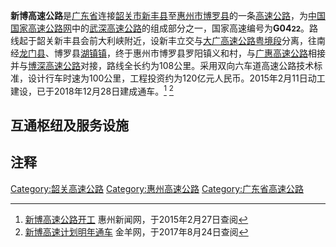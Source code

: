 {{中国高速公路信息框
| 编号 = G0422
| 名称 = 武漢－深圳高速公路（会前－义和）
| 自定头部 = [[File:China_Expwy_G0422_sign_with_name.svg|130px]]
| 地圖 = 
| 路線簡稱 = 新博
| 最近通車日期 = 2018年12月28日
| 规划总里程 = 108
| 起點 = [[韶关市|韶关市]][[新丰县|新丰县]][[马头镇|马头镇]]
| 終點 = [[惠州市|惠州市]][[博罗县|博罗县]][[龙华镇_(博罗县)|龙华镇]]
| 出口處數 = 12
| 服务区数 = 3（龙门、平安、蓝田）
| 停车区数 = 1（湖镇）
}}
'''新博高速公路'''是[[广东省|广东省]]连接[[韶关市|韶关市]][[新丰县|新丰县]]至[[惠州市|惠州市]][[博罗县|博罗县]]的一条[[高速公路|高速公路]]，为[[中国国家高速公路网|中国国家高速公路网]]中的[[武深高速公路|武深高速公路]]的组成部分之一，国家高速编号为'''G04<small>22</small>'''。路线起于韶关新丰县会前大利峡附近，设新丰立交与[[大广高速公路粤境段|大广高速公路粤境段]]分离，往南经[[龙门县|龙门县]]、博罗县[[湖镇镇|湖镇镇]]，终于惠州市博罗县罗阳镇义和村，与[[广惠高速公路|广惠高速公路]]相接并与[[博深高速公路|博深高速公路]]对接，路线全长约为108公里。采用双向六车道高速公路技术标准，设计行车时速为100公里，工程投资约为120亿元人民币。2015年2月11日动工建设，已于2018年12月28日建成通车。<ref>[http://www.hznews.com/xw/hzxw/201502/t20150212_991762.html 新博高速公路开工] {{Wayback|url=http://www.hznews.com/xw/hzxw/201502/t20150212_991762.html |date=20170824140111 }} 惠州新闻网，于2015年2月27日查阅</ref> <ref>[http://news.ycwb.com/2017-07/27/content_25282425.htm 新博高速计划明年通车] {{Wayback|url=http://news.ycwb.com/2017-07/27/content_25282425.htm |date=20170824133959 }} 金羊网，于2017年8月24日查阅</ref>

==互通枢纽及服务设施==
{{Start expwy exit box|place=1}}
{{Expwy exit item|place=[[韶关市|韶关市]]<br />[[新丰县|新丰县]]|place rows=2|type=H|name=会前|dist start=|highway connection={{China Expwy Name|G0422|[[大广高速公路粤境段|大广高速公路粤境段]]|L1=G45}}}}
{{Expwy exit item|type=E|name=新丰南|dist start=|road connection={{中国省道名|244|P=广东}}|comment=仅为南向出入口|state}}
{{Expwy exit item|place=[[惠州市|惠州市]]<br />[[龙门县|龙门县]]|place rows=8|type=S|name=蓝田服务区|dist start=|state=u}}
{{Expwy exit item|type=H|name=莲塘|dist start=|highway connection={{China Expwy Name|S27|[[韶新高速公路|韶新高速公路]]|P=Guangdong|P1=Guangdong}}|state=u}}
{{Expwy exit item|type=E|name=蓝田|dist start=|road connection={{中国省道名|244|P=广东}}|state}}
{{Expwy exit item|type=E|name=龙田|dist start=|road connection={{中国省道名|244|P=广东}}<br>120乡道|state}}
{{Expwy exit item|type=S|name=龙门服务区|dist start=}}
{{Expwy exit item|type=E|name=龙门|dist start=|road connection={{中国省道名|244|金龙大道|P=广东}}|state}}
{{Expwy exit item|type=E|name=龙江|dist start=|road connection={{中国县道名|218}}<br>{{中国县道名|224}}|state}}
{{Expwy exit item|type=H|name=蒲田|dist start=|highway connection={{China Expwy Name|S14|[[广河高速公路|广河高速公路]]|P=Guangdong|L1=S2|P1=Guangdong}}|state}}
{{Expwy exit item|place=[[惠州市|惠州市]]<br />[[博罗县|博罗县]]|place rows=6|type=E|name=官山|dist start=|road connection={{中国县道名|218}}|state}}
{{Expwy exit item|type=S|name=平安服务区|dist start=}}
{{Expwy exit item|type=E|name=平安|dist start=|road connection={{中国省道名|244|P=广东}}|state}}
{{Expwy exit item|type=P|name=响水停车区|dist start=|state=u}}
{{Expwy exit item|type=E|name=湖镇|dist start=|road connection={{中国省道名|244|P=广东}}}}
{{Expwy exit item|type=H|name=博罗|dist start=|highway connection={{China Expwy Name|G35|[[广惠高速公路|广惠高速公路]]}}<br>{{China Expwy Name|G0422|[[博深高速公路|博深高速公路]]}}|state}}
{{End expwy exit box|place=1}}

==注释==
{{Reflist}}
{{广东省高速公路|Nocat}}
[[Category:韶关高速公路|Category:韶关高速公路]]
[[Category:惠州高速公路|Category:惠州高速公路]]
[[Category:广东省高速公路|Category:广东省高速公路]]